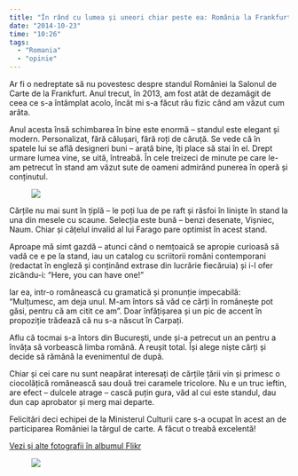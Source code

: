 ```yaml
---
title: "În rând cu lumea și uneori chiar peste ea: România la Frankfurt Book Fair, 2014"
date: "2014-10-23"
time: "10:26"
tags:
  - "Romania"
  - "opinie"
---
```

Ar fi o nedreptate să nu povestesc despre standul României la Salonul de Carte de la Frankfurt. Anul trecut, în 2013, am fost atât de dezamăgit de ceea ce s-a întâmplat acolo, încât mi s-a făcut rău fizic când am văzut cum arăta.

Anul acesta însă schimbarea în bine este enormă -- standul este elegant și modern. Personalizat, fără călușari, fără roți de căruță. Se vede că în spatele lui se află designeri buni -- arată bine, îți place să stai în el. Drept urmare lumea vine, se uită, întreabă. În cele treizeci de minute pe care le-am petrecut în stand am văzut sute de oameni admirând punerea în operă și conținutul.

<figure class="tmblr-full" data-orig-height="600" data-orig-src="https://farm4.staticflickr.com/3937/15523587391_276f7bf3fb_c.jpg" data-orig-width="800">
<img src="media/100734756083_0.jpg" style="min-width: 100%" data-orig-height="600" data-orig-src="https://farm4.staticflickr.com/3937/15523587391_276f7bf3fb_c.jpg" data-orig-width="800" />
</figure>

Cărțile nu mai sunt în țiplă -- le poți lua de pe raft și răsfoi în liniște în stand la una din mesele cu scaune. Selecția este bună -- benzi desenate, Vișniec, Naum. Chiar și cățelul invalid al lui Farago pare optimist în acest stand.

Aproape mă simt gazdă -- atunci când o nemțoaică se apropie curioasă să vadă ce e pe la stand, iau un catalog cu scriitorii români contemporani (redactat în engleză și conținând extrase din lucrărie fiecăruia) și i-l ofer zicându-i: "Here, you can have one!"

Iar ea, intr-o românească cu gramatică și pronunție impecabilă: "Mulțumesc, am deja unul. M-am întors să văd ce cărți în românește pot găsi, pentru că am citit ce am". Doar înfățișarea și un pic de accent în propoziție trădează că nu s-a născut în Carpați.

Aflu că tocmai s-a întors din București, unde și-a petrecut un an pentru a învăța să vorbească limba română. A reușit total. Își alege niște cărți și decide să rămână la evenimentul de după.

Chiar și cei care nu sunt neapărat interesați de cărțile țării vin și primesc o ciocolățică românească sau două trei caramele tricolore. Nu e un truc ieftin, are efect -- dulcele atrage -- cască puțin gura, văd al cui este standul, dau dun cap aprobator și merg mai departe.

Felicitări deci echipei de la Ministerul Culturii care s-a ocupat în acest an de participarea României la târgul de carte. A făcut o treabă excelentă!

[Vezi și alte fotografii în albumul Flikr](https://www.flickr.com/photos/cristiandinu/sets/72157648719981202/ "Albumul cu mai multe fotografii, pe Flikr"){target="_blank"}

<figure class="tmblr-full" data-orig-height="271" data-orig-src="https://farm4.staticflickr.com/3950/15526742785_f73aef7918_c.jpg" data-orig-width="800">
<img src="media/100734756083_1.jpg" style="min-width: 100%" data-orig-height="271" data-orig-src="https://farm4.staticflickr.com/3950/15526742785_f73aef7918_c.jpg" data-orig-width="800" />
</figure>